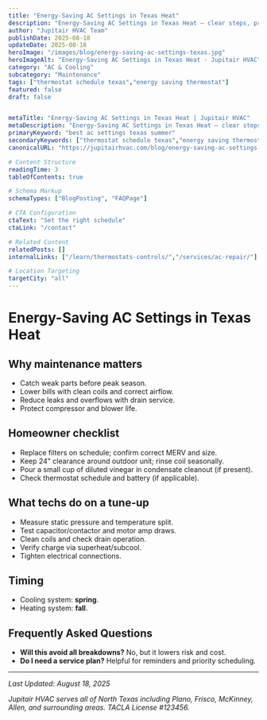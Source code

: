 ```yaml
---
title: "Energy-Saving AC Settings in Texas Heat"
description: "Energy-Saving AC Settings in Texas Heat — clear steps, practical detail, and when to call a pro in North Texas."
author: "Jupitair HVAC Team"
publishDate: 2025-08-18
updateDate: 2025-08-18
heroImage: "/images/blog/energy-saving-ac-settings-texas.jpg"
heroImageAlt: "Energy-Saving AC Settings in Texas Heat - Jupitair HVAC"
category: "AC & Cooling"
subcategory: "Maintenance"
tags: ["thermostat schedule texas","energy saving thermostat"]
featured: false
draft: false


metaTitle: "Energy-Saving AC Settings in Texas Heat | Jupitair HVAC"
metaDescription: "Energy-Saving AC Settings in Texas Heat — clear steps, practical detail, and when to call a pro in North Texas."
primaryKeyword: "best ac settings texas summer"
secondaryKeywords: ["thermostat schedule texas","energy saving thermostat"]
canonicalURL: "https://jupitairhvac.com/blog/energy-saving-ac-settings-texas"

# Content Structure
readingTime: 3
tableOfContents: true

# Schema Markup
schemaTypes: ["BlogPosting", "FAQPage"]

# CTA Configuration
ctaText: "Set the right schedule"
ctaLink: "/contact"

# Related Content
relatedPosts: []
internalLinks: ["/learn/thermostats-controls/","/services/ac-repair/"]

# Location Targeting
targetCity: "all"
---
```



# Energy-Saving AC Settings in Texas Heat




## Why maintenance matters

- Catch weak parts before peak season.
- Lower bills with clean coils and correct airflow.
- Reduce leaks and overflows with drain service.
- Protect compressor and blower life.



<BlogCTA variant="inline" />


## Homeowner checklist

- Replace filters on schedule; confirm correct MERV and size.
- Keep 24" clearance around outdoor unit; rinse coil seasonally.
- Pour a small cup of diluted vinegar in condensate cleanout (if present).
- Check thermostat schedule and battery (if applicable).



## What techs do on a tune‑up

- Measure static pressure and temperature split.
- Test capacitor/contactor and motor amp draws.
- Clean coils and check drain operation.
- Verify charge via superheat/subcool.
- Tighten electrical connections.



## Timing

- Cooling system: **spring**.
- Heating system: **fall**.




## Frequently Asked Questions


- **Will this avoid all breakdowns?** No, but it lowers risk and cost.
- **Do I need a service plan?** Helpful for reminders and priority scheduling.

---

<BlogCTA variant="end" title="Ready to Solve Your HVAC Issues?" description="Don't let HVAC problems disrupt your comfort. Our experienced technicians are here to help." />

*Last Updated: August 18, 2025*

*Jupitair HVAC serves all of North Texas including Plano, Frisco, McKinney, Allen, and surrounding areas. TACLA License #123456.*
